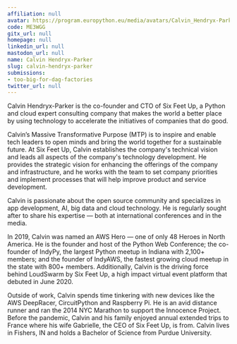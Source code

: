 ```yaml
---
affiliation: null
avatar: https://program.europython.eu/media/avatars/Calvin_Hendryx-Parker_104oRPw.jpg
code: ME3WGG
gitx_url: null
homepage: null
linkedin_url: null
mastodon_url: null
name: Calvin Hendryx-Parker
slug: calvin-hendryx-parker
submissions:
- too-big-for-dag-factories
twitter_url: null
---
```


Calvin Hendryx-Parker is the co-founder and CTO of Six Feet Up, a Python and cloud expert consulting company that makes the world a better place by using technology to accelerate the initiatives of companies that do good. 

Calvin’s Massive Transformative Purpose (MTP) is to inspire and enable tech leaders to open minds and bring the world together for a sustainable future. At Six Feet Up, Calvin establishes the company's technical vision and leads all aspects of the company's technology development. He provides the strategic vision for enhancing the offerings of the company and infrastructure, and he works with the team to set company priorities and implement processes that will help improve product and service development. 

Calvin is passionate about the open source community and specializes in app development, AI, big data and cloud technology. He is regularly sought after to share his expertise — both at international conferences and in the media. 

In 2019, Calvin was named an AWS Hero — one of only 48 Heroes in North America. He is the founder and host of the Python Web Conference; the co-founder of IndyPy, the largest Python meetup in Indiana with 2,100+ members; and the founder of IndyAWS, the fastest growing cloud meetup in the state with 800+ members. Additionally, Calvin is the driving force behind LoudSwarm by Six Feet Up, a high impact virtual event platform that debuted in June 2020.

Outside of work, Calvin spends time tinkering with new devices like the AWS DeepRacer, CircuitPython and Raspberry Pi. He is an avid distance runner and ran the 2014 NYC Marathon to support the Innocence Project. Before the pandemic, Calvin and his family enjoyed annual extended trips to France where his wife Gabrielle, the CEO of Six Feet Up, is from. Calvin lives in Fishers, IN and holds a Bachelor of Science from Purdue University.